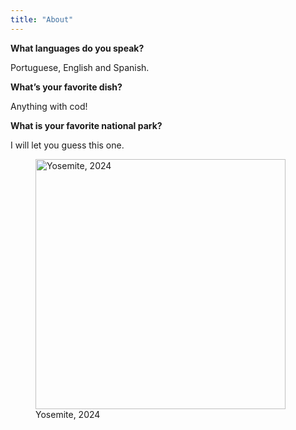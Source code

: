 ```yaml
---
title: "About"
---
```


**What languages do you speak?**

Portuguese, English and Spanish.

**What's your favorite dish?**

Anything with cod!

**What is your favorite national park?**

I will let you guess this one.

![Yosemite, 2024](media_pics/yosemite.png){fig-align="center" width="400"}
